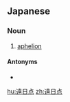 ==Japanese==
{{ja-kanjitab|えん|じつ|てん|yomi=on}}

===Noun===
{{ja-noun|えんじつてん}}

# [[aphelion]]
#: {{ja-usex|天体が遠日点を通過する|てんたい が えんじつてん を つうか する|an astronomical body passes through the aphelion}}

====Antonyms====
* {{ja-r|近日点|きんじつてん}}

[[hu:遠日点]]
[[zh:遠日点]]